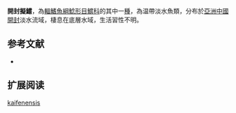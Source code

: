{{Speciesbox
| name = 開封擬鱨
| image =
| image_width = 250px
| image_caption = 
| status = NE
| status_system = IUCN3.1
| genus = Pseudobagrus 
| species = kaifenensis 
| authority = [[Tchang|Tchang]], 1934
| synonyms = *''Leiocassis kaifenensis '',Tchang, 1934 
}}
'''開封擬鱨'''，為[[輻鰭魚綱|輻鰭魚綱]][[鯰形目|鯰形目]][[鱨科|鱨科]]的其中一[[種|種]]，為温帶淡水魚類，分布於[[亞洲|亞洲]][[中國|中國]][[開封|開封]]淡水流域，棲息在底層水域，生活習性不明。

==参考文献==
*{{FishBase_species|genus=Pseudobagrus|species=kaifenensis |year=2015|month=4}}

== 扩展阅读 ==
{{refbegin}}
{{wikispecies-inline|Pseudobagrus kaifenensis |開封擬鱨}}
{{refend}}
{{Taxonbar|from=Q5839654}}

[[Category:擬鱨屬|kaifenensis]]